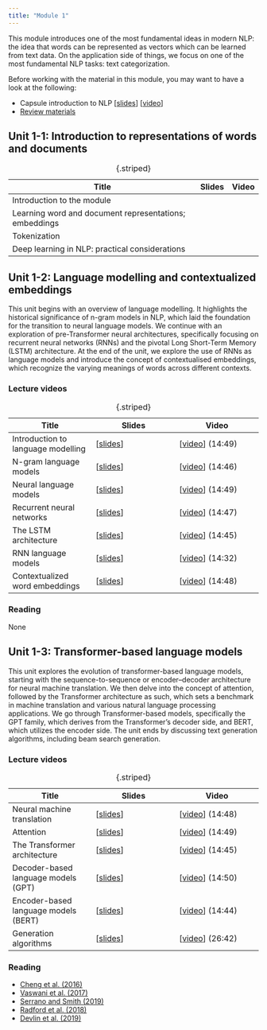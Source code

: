 ```yaml
---
title: "Module 1"
---
```


This module introduces one of the most fundamental ideas in modern NLP: the idea that words can be represented as vectors which can be learned from text data. On the application side of things, we focus on one of the most fundamental NLP tasks: text categorization.

Before working with the material in this module, you may want to have a look at the following:

* Capsule introduction to NLP [[slides](slides/intro.pdf)] [[video](https://youtu.be/6u7u1cpVT7Y)]
* [Review materials](review.md)

## Unit 1-1: Introduction to representations of words and documents

| Title | Slides | Video |
|---|---|---|
| Introduction to the module | | |
| Learning word and document representations; embeddings | | |
| Tokenization | | |
| Deep learning in NLP: practical considerations | | |
: {.striped}

## Unit 1-2: Language modelling and contextualized embeddings

This unit begins with an overview of language modelling. It highlights the historical significance of n-gram models in NLP, which laid the foundation for the transition to neural language models. We continue with an exploration of pre-Transformer neural architectures, specifically focusing on recurrent neural networks (RNNs) and the pivotal Long Short-Term Memory (LSTM) architecture. At the end of the unit, we explore the use of RNNs as language models and introduce the concept of contextualised embeddings, which recognize the varying meanings of words across different contexts.

### Lecture videos

| Title | Slides | Video |
|---|---|---|
| Introduction to language modelling | [[slides](intro-to-language-modelling.pdf)] | [[video](https://youtu.be/6TfKMF-gvcY)] (14:49) |
| N-gram language models | [[slides](n-gram-language-models.pdf)] | [[video](https://youtu.be/raMmrtvuUco)] (14:46) |
| Neural language models | [[slides](neural-language-models.pdf)] | [[video](https://youtu.be/cy26UOrH3wE)] (14:49) |
| Recurrent neural networks | [[slides](recurrent-neural-networks.pdf)] | [[video](https://youtu.be/7TABDcp1gTc)] (14:47) |
| The LSTM architecture | [[slides](the-lstm-architecture.pdf)] | [[video](https://youtu.be/scgMekG0pFQ)] (14:45) |
| RNN language models | [[slides](rnn-language-models.pdf)] | [[video](https://youtu.be/Sl7EXWSXdDE)] (14:32) |
| Contextualized word embeddings | [[slides](contextualised-word-embeddings.pdf)] | [[video](https://youtu.be/aIgYQE6zGOA)] (14:48) |
: {.striped}

### Reading

None

## Unit 1-3: Transformer-based language models

This unit explores the evolution of transformer-based language models, starting with the sequence-to-sequence or encoder–decoder architecture for neural machine translation. We then delve into the concept of attention, followed by the Transformer architecture as such, which sets a benchmark in machine translation and various natural language processing applications. We go through Transformer-based models, specifically the GPT family, which derives from the Transformer’s decoder side, and BERT, which utilizes the encoder side. The unit ends by discussing text generation algorithms, including beam search generation.

### Lecture videos

| Title | Slides | Video |
|---|---|---|
| Neural machine translation | [[slides](slides/slides-221.pdf)] | [[video](https://youtu.be/yPe9dg8tpXQ)] (14:48) |
| Attention | [[slides](slides/slides-221.pdf)] | [[video](https://youtu.be/C_DOh_tM520)] (14:49) |
| The Transformer architecture | [[slides](slides/slides-222.pdf)] | [[video](https://youtu.be/DbI2lHb2nBE)] (14:45) |
| Decoder-based language models (GPT) | [[slides](slides/slides-223.pdf)] | [[video](https://youtu.be/z2BL7s40klo)] (14:50) |
| Encoder-based language models (BERT) | [[slides](slides/slides-224.pdf)] | [[video](https://youtu.be/CmmBXUvfEI4)] (14:44) |
| Generation algorithms | [[slides](https://www.cse.chalmers.se/~richajo/dat450/lectures/l7/m7_3.pdf)] | [[video](https://youtu.be/QtwpM-OGOew)] (26:42) |
: {.striped}

### Reading

* [Cheng et al. (2016)](https://www.aclweb.org/anthology/D16-1053/)
* [Vaswani et al. (2017)](https://papers.nips.cc/paper/7181-attention-is-all-you-need.pdf)
* [Serrano and Smith (2019)](https://www.aclweb.org/anthology/D18-1216/)
* [Radford et al. (2018)](https://s3-us-west-2.amazonaws.com/openai-assets/research-covers/language-unsupervised/language_understanding_paper.pdf)
* [Devlin et al. (2019)](dx.doi.org/10.18653/v1/N19-1423)
